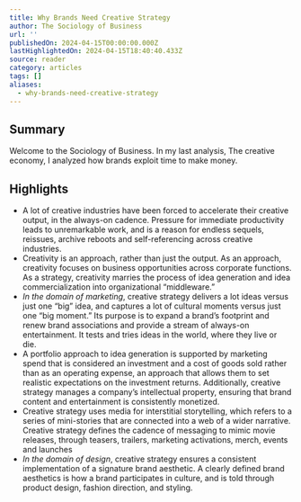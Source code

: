 ```yaml
---
title: Why Brands Need Creative Strategy
author: The Sociology of Business
url: ''
publishedOn: 2024-04-15T00:00:00.000Z
lastHighlightedOn: 2024-04-15T18:40:40.433Z
source: reader
category: articles
tags: []
aliases:
  - why-brands-need-creative-strategy
---
```

## Summary

Welcome to the Sociology of Business. In my last analysis, The creative economy, I analyzed how brands exploit time to make money.

## Highlights
- A lot of creative industries have been forced to accelerate their creative output, in the always-on cadence. Pressure for immediate productivity leads to unremarkable work, and is a reason for endless sequels, reissues, archive reboots and self-referencing across creative industries.
- Creativity is an approach, rather than just the output. As an approach, creativity focuses on business opportunities across corporate functions. As a strategy, creativity marries the process of idea generation and idea commercialization into organizational “middleware.”
- *In the domain of marketing*, creative strategy delivers a lot ideas versus just one “big” idea, and captures a lot of cultural moments versus just one “big moment.” Its purpose is to expand a brand’s footprint and renew brand associations and provide a stream of always-on entertainment. It tests and tries ideas in the world, where they live or die.
- A portfolio approach to idea generation is supported by marketing spend that is considered an investment and a cost of goods sold rather than as an operating expense, an approach that allows them to set realistic expectations on the investment returns. Additionally, creative strategy manages a company’s intellectual property, ensuring that brand content and entertainment is consistently monetized.
- Creative strategy uses media for interstitial storytelling, which refers to a series of mini-stories that are connected into a web of a wider narrative. Creative strategy defines the cadence of messaging to mimic movie releases, through teasers, trailers, marketing activations, merch, events and launches
- *In the domain of design*, creative strategy ensures a consistent implementation of a signature brand aesthetic. A clearly defined brand aesthetics is how a brand participates in culture, and is told through product design, fashion direction, and styling.
